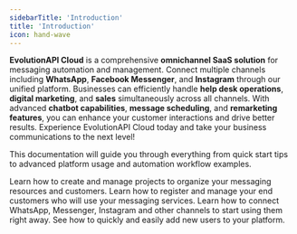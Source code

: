 ```yaml
---
sidebarTitle: 'Introduction'
title: 'Introduction'
icon: hand-wave
---
```


**EvolutionAPI Cloud** is a comprehensive **omnichannel SaaS solution** for messaging automation and management. Connect multiple channels including **WhatsApp**, **Facebook Messenger**, and **Instagram** through our unified platform. Businesses can efficiently handle **help desk operations**, **digital marketing**, and **sales** simultaneously across all channels. With advanced **chatbot capabilities**, **message scheduling**, and **remarketing features**, you can enhance your customer interactions and drive better results. Experience EvolutionAPI Cloud today and take your business communications to the next level!

This documentation will guide you through everything from quick start tips to advanced platform usage and automation workflow examples.

<CardGroup cols={2}>
  <Card title="Create a Project" icon="folder-plus" href="/projects">
    Learn how to create and manage projects to organize your messaging resources and customers.
  </Card>
  <Card title="Register Customers" icon="user-plus" href="/definitions/customers">
    Learn how to register and manage your end customers who will use your messaging services.
  </Card>
  <Card title="Connect Channels" icon="share-nodes" href="/definitions/connections#quick-start">
    Learn how to connect WhatsApp, Messenger, Instagram and other channels to start using them right away.
  </Card>
  <Card title="Add Users" icon="users" href="/definitions/users">
    See how to quickly and easily add new users to your platform.
  </Card>
</CardGroup>